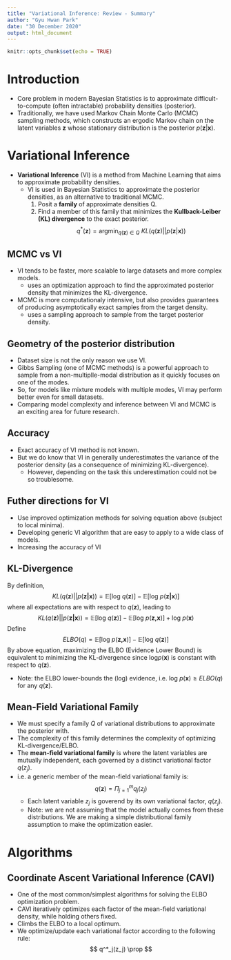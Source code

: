 ```yaml
---
title: "Variational Inference: Review - Summary"
author: "Gyu Hwan Park"
date: "30 December 2020"
output: html_document
---
```


```r
knitr::opts_chunk$set(echo = TRUE)
```

# Introduction

* Core problem in modern Bayesian Statistics is to approximate difficult-to-compute (often intractable) probability densities (posterior).
* Traditionally, we have used Markov Chain Monte Carlo (MCMC) sampling methods, which constructs an ergodic Markov chain on the latent variables $\textbf{z}$ whose stationary distribution is the posterior $p(\textbf{z}|\textbf{x})$.

# Variational Inference

* **Variational Inference** (VI) is a method from Machine Learning that aims to approximate probability densities.
    * VI is used in Bayesian Statistics to approximate the posterior densities, as an alternative to traditional MCMC.
        1. Posit a **family** of approximate densities Q.
        2. Find a member of this family that minimizes the **Kullback-Leiber (KL) divergence** to the exact posterior.
        $$q^*(\textbf{z}) = \text{argmin}_{q(\textbf{z}) \in Q} \: KL(q(\textbf{z}) || p(\textbf{z}|\textbf{x}))$$

## MCMC vs VI

* VI tends to be faster, more scalable to large datasets and more complex models.
    * uses an optimization approach to find the approximated posterior density that minimizes the KL-divergence.
* MCMC is more computationaly intensive, but also provides guarantees of producing asymptotically exact samples from the target density.
    * uses a sampling approach to sample from the target posterior density.
    
## Geometry of the posterior distribution

* Dataset size is not the only reason we use VI.
* Gibbs Sampling (one of MCMC methods) is a powerful approach to sample from a non-multiplle-modal distribution as it quickly focuses on one of the modes.
* So, for models like mixture models with multiple modes, VI may perform better even for small datasets.
* Comparing model complexity and inference between VI and MCMC is an exciting area for future research.

## Accuracy

* Exact accuracy of VI method is not known. 
* But we do know that VI in generally underestimates the variance of the posterior density (as a consequence of minimizing KL-divergence).
    * However, depending on the task this underestimation could not be so troublesome.
    
## Futher directions for VI

* Use improved optimization methods for solving equation above (subject to local minima).
* Developing generic VI algorithm that are easy to apply to a wide class of models.
* Increasing the accuracy of VI

        
## KL-Divergence

By definition,
$$KL(q(\textbf{z}) ||p(\textbf{z|x})) = \mathbb{E}[\text{log }q(\textbf{z})] - \mathbb{E}[\text{log }p(\textbf{z|x})] $$ 
where all expectations are with respect to $q(\textbf{z})$, leading to
$$KL(q(\textbf{z}) ||p(\textbf{z|x})) = \mathbb{E}[\text{log }q(\textbf{z})] - \mathbb{E}[\text{log }p(\textbf{z,x})] + \text{log } p(\textbf{x}) $$
Define
$$ELBO(q) = \mathbb{E}[\text{log }p(\textbf{z,x})] - \mathbb{E}[\text{log }q(\textbf{z})] $$
By above equation, maximizing the ELBO (Evidence Lower Bound) is equivalent to minimizing the KL-divergence since $\text{log} p(\textbf{x})$ is constant with respect to $q(\textbf{z})$.

* Note: the ELBO lower-bounds the (log) evidence, i.e. $\text{log } p(\textbf{x}) \geq ELBO(q)$ for any $q(\textbf{z})$.

## Mean-Field Variational Family

* We must specify a family $Q$ of variational distributions to approximate the posterior with.
* The complexity of this family determines the complexity of optimizing KL-divergence/ELBO.
* The **mean-field variational family** is where the latent variables are mutually independent, each governed by a distinct variational factor $q(z_j)$.
* i.e. a generic member of the mean-field variational family is:
  $$q(\textbf{z}) = \Pi_{j=1}^m q_j(z_j)$$
  * Each latent variable $z_j$ is goverend by its own variational factor, $q(z_j)$.
  * Note: we are not assuming that the model actually comes from these distributions. We are making a simple distributional family assumption to make the optimization easier.

# Algorithms

## Coordinate Ascent Variational Inference (CAVI)

* One of the most common/simplest algorithms for solving the ELBO optimization problem.
* CAVI iteratively optimizes each factor of the mean-field variational density, while holding others fixed.
* Climbs the ELBO to a local optimum.
* We optimize/update each variational factor according to the following rule:
$$ q^*_j(z_j) \prop  $$
